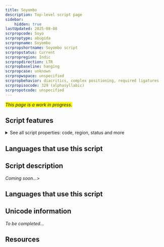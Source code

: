 ```yaml
---
title: Soyombo
description: Top-level script page
sidebar:
    hidden: true
lastUpdated: 2025-08-08
scrpropcode: Soyo
scrproptype: abugida
scrpropname: Soyombo
scrpropshortname: Soyombo script
scrpropstatus: Current
scrpropregion: Indic
scrpropdirection: LTR
scrpropbaseline: hanging
scrpropcase: unknown
scrpropwspace: unspecified
scrpropbehavior: diacritics, complex positioning, required ligatures
scrpropisocode: 329 (alphasyllabic)
scrpropotcode: unspecified
---
```


<span style='background-color:yellow'>_This page is a work in progress._</span>


## Script features

<details>
<summary> See all script properties: code, region, status and more</summary>
<ScriptInfo />
</details>

## Languages that use this script

<WsList script='Soyo' wsMax='5' />

## Script description

_Coming soon..._>

## Languages that use this script

<WsList script='Soyo' wsMax='5' />

## Unicode information

_To be completed..._

## Resources

<ScriptResources detailSummary='seemore' />

